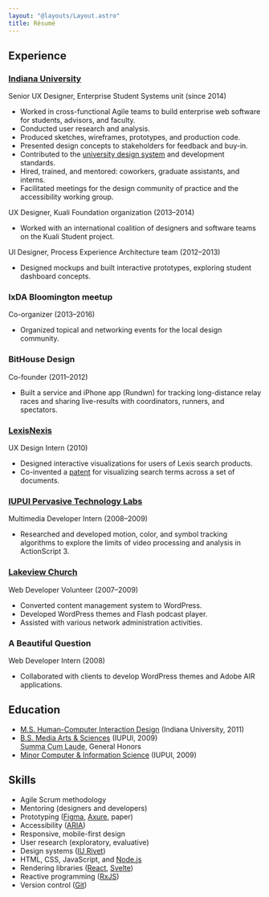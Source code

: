 ```yaml
---
layout: "@layouts/Layout.astro"
title: Résumé
---
```


## Experience

### [Indiana University](https://uits.iu.edu/)

Senior UX Designer, Enterprise Student Systems unit (since 2014)

- Worked in cross-functional Agile teams to build enterprise web software for students, advisors, and faculty.
- Conducted user research and analysis.
- Produced sketches, wireframes, prototypes, and production code.
- Presented design concepts to stakeholders for feedback and buy-in.
- Contributed to the [university design system](https://rivet.iu.edu/) and development standards.
- Hired, trained, and mentored: coworkers, graduate assistants, and interns.
- Facilitated meetings for the design community of practice and the accessibility working group.

UX Designer, Kuali Foundation organization (2013–2014)

- Worked with an international coalition of designers and software teams on the Kuali Student project.

UI Designer, Process Experience Architecture team (2012–2013)

- Designed mockups and built interactive prototypes, exploring student dashboard concepts.

### IxDA Bloomington meetup

Co-organizer (2013–2016)

- Organized topical and networking events for the local design community.

### BitHouse Design

Co-founder (2011–2012)

- Built a service and iPhone app (Rundwn) for tracking long-distance relay races and sharing live-results with coordinators, runners, and spectators.

### [LexisNexis](https://www.lexisnexis.com/)

UX Design Intern (2010)

- Designed interactive visualizations for users of Lexis search products.
- Co-invented a [patent](https://www.google.com/patents/US8874569) for visualizing search terms across a set of documents.

### [IUPUI Pervasive Technology Labs](https://pti.iu.edu/)

Multimedia Developer Intern (2008–2009)

- Researched and developed motion, color, and symbol tracking algorithms to explore
the limits of video processing and analysis in ActionScript 3.

### [Lakeview Church](http://www.lakeviewchurch.org)

Web Developer Volunteer (2007–2009)

- Converted content management system to WordPress.
- Developed WordPress themes and Flash podcast player.
- Assisted with various network administration activities.

### A Beautiful Question

Web Developer Intern (2008)

- Collaborated with clients to develop WordPress themes and Adobe AIR applications.

## Education

- [M.S. Human-Computer Interaction Design](https://informatics.indiana.edu/programs/ms-hci.html) (Indiana University, 2011)
- [B.S. Media Arts & Sciences](https://soic.iupui.edu/undergraduate/degrees/media-arts/) (IUPUI, 2009)  
<abbr title="With Highest Honors">Summa Cum Laude</abbr>, General Honors
- [Minor Computer & Information Science](https://science.iupui.edu/cs/) (IUPUI, 2009)

## Skills

- Agile Scrum methodology
- Mentoring (designers and developers)
- Prototyping ([Figma](https://www.figma.com/), [Axure](https://www.axure.com/), paper)
- Accessibility ([ARIA](https://www.w3.org/TR/html-aria/))
- Responsive, mobile-first design
- User research (exploratory, evaluative)
- Design systems ([IU Rivet](https://rivet.uits.iu.edu/))
- HTML, CSS, JavaScript, and [Node.js](https://nodejs.org/)
- Rendering libraries ([React](https://facebook.github.io/react/), [Svelte](https://svelte.dev/))
- Reactive programming ([RxJS](https://rxjs.dev/))
- Version control ([Git](https://git-scm.com/))
